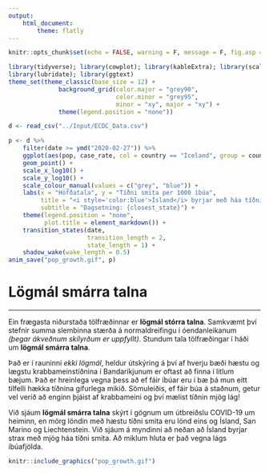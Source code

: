 ```yaml
---
output: 
    html_document:
        theme: flatly
---
```


```r
knitr::opts_chunk$set(echo = FALSE, warning = F, message = F, fig.asp = 0.621, out.width = "100%", fig.width = 8)
```



```r
library(tidyverse); library(cowplot); library(kableExtra); library(scales); library(gganimate)
library(lubridate); library(ggtext)
theme_set(theme_classic(base_size = 12) + 
              background_grid(color.major = "grey90", 
                              color.minor = "grey95", 
                              minor = "xy", major = "xy") +
              theme(legend.position = "none"))
```

```r
d <- read_csv("../Input/ECDC_Data.csv")
```

```r
p <- d %>% 
    filter(date >= ymd("2020-02-27")) %>%
    ggplot(aes(pop, case_rate, col = country == "Iceland", group = country)) +
    geom_point() +
    scale_x_log10() +
    scale_y_log10() +
    scale_colour_manual(values = c("grey", "blue")) +
    labs(x = "Höfðatala", y = "Tíðni smita per 1000 íbúa",
         title = "<i style='color:blue'>Ísland</i> byrjar með háa tíðni vegna lágs íbúafjölda",
         subtitle = "Dagsetning: {closest_state}") +
    theme(legend.position = "none",
          plot.title = element_markdown()) +
    transition_states(date,
                      transition_length = 2,
                      state_length = 1) +
    shadow_wake(wake_length = 0.5)
anim_save("pop_growth.gif", p)
```

# Lögmál smárra talna

***

Ein frægasta niðurstaða tölfræðinnar er **lögmál stórra talna**. Samkvæmt því stefnir summa slembinna stærða á normaldreifingu í óendanleikanum *(þegar ákveðnum skilyrðum er uppfyllt)*. Stundum tala tölfræðingar í háði um **lögmál smárra talna**. 

Það er í rauninni *ekki lögmál*, heldur útskýring á því af hverju bæði hæstu og lægstu krabbameinstíðnina í Bandaríkjunum er oftast að finna í litlum bæjum. Það er hreinlega vegna þess að ef fáir íbúar eru í bæ þá mun eitt tilfelli hækka tíðnina gífurlega mikið. Sömuleiðis, ef fáir búa á staðnum, getur vel verið að enginn þjáist af krabbameini og því mælist tíðnin mjög lág! 

Við sjáum **lögmál smárra talna** skýrt í gögnum um útbreiðslu COVID-19 um heiminn, en mörg löndin með hæstu tíðni smita eru lönd eins og Ísland, San Marino og Liechtenstein. Við sjáum á myndinni að neðan að Ísland byrjar strax með mjög háa tíðni smita. Að miklum hluta er það vegna lágs íbúafjölda.


```r
knitr::include_graphics("pop_growth.gif")
```

